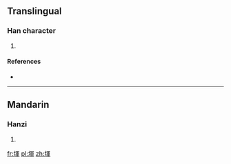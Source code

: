 ==Translingual==

===Han character===
{{Han char|rn=32|rad=土|as=09|sn=12|four=|canj=土月十十 (GBJJ)}}

# {{defn|Han|sort=土09}}

====References====
* {{Han ref|kx=0233.010|dkj=05240|hdz=10467.080|uh=581A|ud=22554}}

----

==Mandarin==

===Hanzi===
{{cmn-hanzi|pin=[[hún]] ([[hun2]])|wg=hun<sup>2</sup>}}

# {{defn|lang=cmn|sort=土09}}

[[fr:堚]]
[[pl:堚]]
[[zh:堚]]